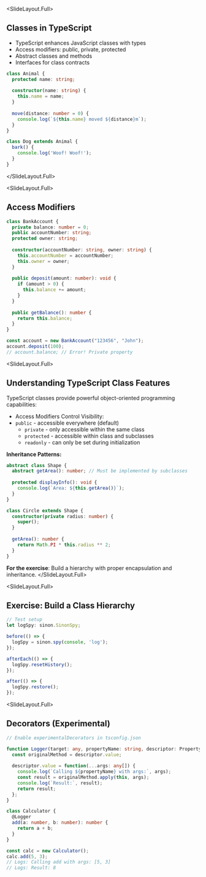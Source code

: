 
<SlideLayout.Full>
## Classes in TypeScript

- TypeScript enhances JavaScript classes with types
- Access modifiers: public, private, protected
- Abstract classes and methods
- Interfaces for class contracts

```typescript
class Animal {
  protected name: string;
  
  constructor(name: string) {
    this.name = name;
  }
  
  move(distance: number = 0) {
    console.log(`${this.name} moved ${distance}m`);
  }
}

class Dog extends Animal {
  bark() {
    console.log('Woof! Woof!');
  }
}
```
</SlideLayout.Full>

<SlideLayout.Full>
## Access Modifiers
<CodeDisplay >
  <File name="example.typescript">
    
```typescript
class BankAccount {
  private balance: number = 0;
  public accountNumber: string;
  protected owner: string;
  
  constructor(accountNumber: string, owner: string) {
    this.accountNumber = accountNumber;
    this.owner = owner;
  }
  
  public deposit(amount: number): void {
    if (amount > 0) {
      this.balance += amount;
    }
  }
  
  public getBalance(): number {
    return this.balance;
  }
}

const account = new BankAccount("123456", "John");
account.deposit(100);
// account.balance; // Error! Private property
```
    
  </File>
</CodeDisplay>
</SlideLayout.Full>

<SlideLayout.Full>
## Understanding TypeScript Class Features

TypeScript classes provide powerful object-oriented programming capabilities:

- Access Modifiers Control Visibility:
- `public` - accessible everywhere (default)
  - `private` - only accessible within the same class
  - `protected` - accessible within class and subclasses
  - `readonly` - can only be set during initialization

**Inheritance Patterns:**
```typescript
abstract class Shape {
  abstract getArea(): number; // Must be implemented by subclasses
  
  protected displayInfo(): void {
    console.log(`Area: ${this.getArea()}`);
  }
}

class Circle extends Shape {
  constructor(private radius: number) {
    super();
  }
  
  getArea(): number {
    return Math.PI * this.radius ** 2;
  }
}
```

**For the exercise**: Build a hierarchy with proper encapsulation and inheritance.
</SlideLayout.Full>

<SlideLayout.Full>
## Exercise: Build a Class Hierarchy
<CodeDisplay >
  <File name="example.typescript">
    
```typescript
// Test setup
let logSpy: sinon.SinonSpy;

before(() => {
  logSpy = sinon.spy(console, 'log');
});

afterEach(() => {
  logSpy.resetHistory();
});

after(() => {
  logSpy.restore();
});
```
    
  </File>
</CodeDisplay>
</SlideLayout.Full>

<SlideLayout.Full>
## Decorators (Experimental)
<CodeDisplay >
  <File name="example.typescript">
    
```typescript
// Enable experimentalDecorators in tsconfig.json

function Logger(target: any, propertyName: string, descriptor: PropertyDescriptor) {
  const originalMethod = descriptor.value;
  
  descriptor.value = function(...args: any[]) {
    console.log(`Calling ${propertyName} with args:`, args);
    const result = originalMethod.apply(this, args);
    console.log(`Result:`, result);
    return result;
  };
}

class Calculator {
  @Logger
  add(a: number, b: number): number {
    return a + b;
  }
}

const calc = new Calculator();
calc.add(5, 3);
// Logs: Calling add with args: [5, 3]
// Logs: Result: 8
```
    
  </File>
</CodeDisplay>
</SlideLayout.Full>